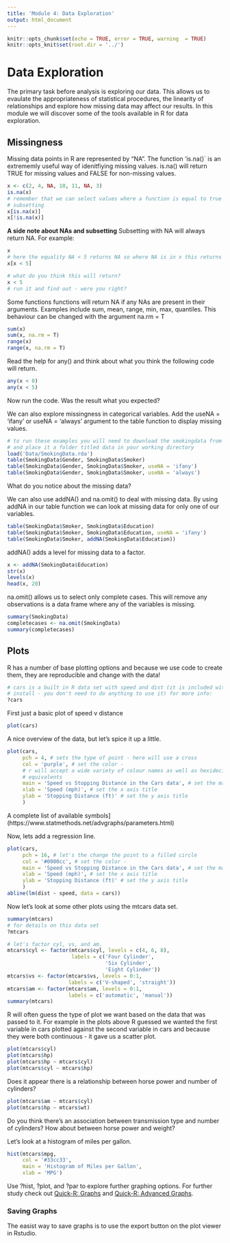 ```yaml
---
title: 'Module 4: Data Exploration'
output: html_document
---
```


```r
knitr::opts_chunk$set(echo = TRUE, error = TRUE, warning  = TRUE)
knitr::opts_knit$set(root.dir = '../')
```

# Data Exploration  
The primary task before analysis is exploring our data. This allows us to 
evaulate the appropriateness of statistical procedures, the linearity of 
relationships and explore how missing data may affect our results. In this 
module we will discover some of the tools available in R for data exploration.  

## Missingness  
Missing data points in R are represented by "NA". The function 'is.na()` is an 
extrememly useful way of idenitfiying missing values. is.na() will return TRUE 
for missing values and FALSE for non-missing values. 

```r
x <- c(2, 4, NA, 10, 11, NA, 3)
is.na(x)
# remember that we can select values where a function is equal to true using
# subsetting
x[is.na(x)]
x[!is.na(x)]
```

**A side note about NAs and subsetting**
Subsetting with NA will always return NA. For example:
```r
x
# here the equality NA < 5 returns NA so where NA is in x this returns NA
x[x < 5] 
```

```r
# what do you think this will return?
x < 5
# run it and find out - were you right?
```

Some functions functions will return NA if any NAs are present in their 
arguments. Examples include sum, mean, range, min, max, quantiles. 
This behaviour can be changed with the argument na.rm = T
```r
sum(x)
sum(x, na.rm = T)
range(x)
range(x, na.rm = T)
```

Read the help for any() and think about what you think the following code will 
return.
```r
any(x < 0)
any(x < 5)
```
Now run the code.  Was the result what you expected?  

We can also explore missingness in categorical variables. Add the useNA = 'ifany'
or useNA = 'always' argument to the table function to display missing values. 
```r
# to run these examples you will need to download the smokingdata from CANVAS
# and place it a folder titled data in your working directory
load('Data/SmokingData.rda')
table(SmokingData$Gender, SmokingData$Smoker)
table(SmokingData$Gender, SmokingData$Smoker, useNA = 'ifany')
table(SmokingData$Gender, SmokingData$Smoker, useNA = 'always')
```

What do you notice about the missing data?

We can also use addNA() and na.omit() to deal with missing data. By using addNA 
in our table function we can look at missing data for only one of our variables.
```r
table(SmokingData$Smoker, SmokingData$Education)
table(SmokingData$Smoker, SmokingData$Education, useNA = 'ifany')
table(SmokingData$Smoker, addNA(SmokingData$Education))
```

addNA() adds a level for missing data to a factor. 
```r
x <- addNA(SmokingData$Education)
str(x)
levels(x)
head(x, 20)
```

na.omit() allows us to select only complete cases. This will remove any 
observations is a data frame where any of the variables is missing. 
```r
summary(SmokingData)
completecases <- na.omit(SmokingData)
summary(completecases)
```

## Plots
R has a number of base plotting options and because we use code to create them, 
they are reproducible and change with the data!

```r
# cars is a built in R data set with speed and dist (it is included with the
# install - you don't need to do anything to use it) for more info:
?cars
```

First just a basic plot of speed v distance

```r
plot(cars)
```

A nice overview of the data, but let's spice it up a little. 
```r
plot(cars, 
     pch = 4, # sets the type of point - here will use a cross
     col = 'purple', # set the color - 
     # r will accept a wide variety of colour names as well as hexidecimal 
     # equivalents
     main = 'Speed vs Stopping Distance in the Cars data', # set the main title
     xlab = 'Speed (mph)', # set the x axis title
     ylab = 'Stopping Distance (ft)' # set the y axis title
     )
```
  
A complete list of available symbols](https://www.statmethods.net/advgraphs/parameters.html)  

Now, lets add a regression line.  

```r
plot(cars, 
     pch = 16, # let's the change the point to a filled circle
     col = '#0000cc', # set the color - 
     main = 'Speed vs Stopping Distance in the Cars data', # set the main title
     xlab = 'Speed (mph)', # set the x axis title
     ylab = 'Stopping Distance (ft)' # set the y axis title
     )
abline(lm(dist ~ speed, data = cars))
```

Now let's look at some other plots using the mtcars data set. 
```r
summary(mtcars)
# for details on this data set
?mtcars

# let's factor cyl, vs, and am. 
mtcars$cyl <- factor(mtcars$cyl, levels = c(4, 6, 8), 
                     labels = c('Four Cylinder', 
                                'Six Cylinder', 
                                'Eight Cylinder'))
mtcars$vs <- factor(mtcars$vs, levels = 0:1, 
                    labels = c('V-shaped', 'straight'))
mtcars$am <- factor(mtcars$am, levels = 0:1, 
                    labels = c('automatic', 'manual'))
summary(mtcars)
```

R will often guess the type of plot we want based on the data that was passed 
to it. For example in the plots above R guessed we wanted the first variable
in cars plotted against the second variable in cars and because they were both
continuous - it gave us a scatter plot. 

```r
plot(mtcars$cyl)
plot(mtcars$hp)
plot(mtcars$hp ~ mtcars$cyl)
plot(mtcars$cyl ~ mtcars$hp)
```

Does it appear there is a relationship between horse power and number of 
cylinders?

```r
plot(mtcars$am ~ mtcars$cyl)
plot(mtcars$hp ~ mtcars$wt)
```

Do you think there's an association between transmission type and number of 
cylinders? How about between horse power and weight?  

Let's look at a histogram of miles per gallon. 

```r
hist(mtcars$mpg, 
     col = '#33cc33', 
     main = 'Histogram of Miles per Gallon', 
     xlab = 'MPG')
```

Use ?hist, ?plot, and ?par to explore further graphing options. 
For further study check out [Quick-R: Graphs](https://www.statmethods.net/graphs/index.html)
and [Quick-R: Advanced Graphs](https://www.statmethods.net/advgraphs/index.html).  

### Saving Graphs
The easist way to save graphs is to use the export button on the plot viewer 
in Rstudio. 



